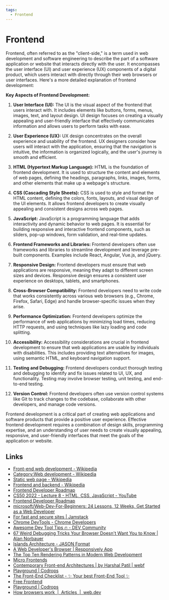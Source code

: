 ```yaml
---
tags:
  - Frontend
---
```


# Frontend

Frontend, often referred to as the "client-side," is a term used in web development and software engineering to describe the part of a software application or website that interacts directly with the user. It encompasses the user interface (UI) and user experience (UX) components of a digital product, which users interact with directly through their web browsers or user interfaces. Here's a more detailed explanation of frontend development:

**Key Aspects of Frontend Development:**

1. **User Interface (UI):** The UI is the visual aspect of the frontend that users interact with. It includes elements like buttons, forms, menus, images, text, and layout design. UI design focuses on creating a visually appealing and user-friendly interface that effectively communicates information and allows users to perform tasks with ease.

2. **User Experience (UX):** UX design concentrates on the overall experience and usability of the frontend. UX designers consider how users will interact with the application, ensuring that the navigation is intuitive, the information is organized logically, and the user's journey is smooth and efficient.

3. **HTML (Hypertext Markup Language):** HTML is the foundation of frontend development. It is used to structure the content and elements of web pages, defining the headings, paragraphs, links, images, forms, and other elements that make up a webpage's structure.

4. **CSS (Cascading Style Sheets):** CSS is used to style and format the HTML content, defining the colors, fonts, layouts, and visual design of the UI elements. It allows frontend developers to create visually appealing and consistent designs across web pages.

5. **JavaScript:** JavaScript is a programming language that adds interactivity and dynamic behavior to web pages. It is essential for building responsive and interactive frontend components, such as sliders, pop-up windows, form validation, and real-time updates.

6. **Frontend Frameworks and Libraries:** Frontend developers often use frameworks and libraries to streamline development and leverage pre-built components. Examples include React, Angular, Vue.js, and jQuery.

7. **Responsive Design:** Frontend developers must ensure that web applications are responsive, meaning they adapt to different screen sizes and devices. Responsive design ensures a consistent user experience on desktops, tablets, and smartphones.

8. **Cross-Browser Compatibility:** Frontend developers need to write code that works consistently across various web browsers (e.g., Chrome, Firefox, Safari, Edge) and handle browser-specific issues when they arise.

9. **Performance Optimization:** Frontend developers optimize the performance of web applications by minimizing load times, reducing HTTP requests, and using techniques like lazy loading and code splitting.

10. **Accessibility:** Accessibility considerations are crucial in frontend development to ensure that web applications are usable by individuals with disabilities. This includes providing text alternatives for images, using semantic HTML, and keyboard navigation support.

11. **Testing and Debugging:** Frontend developers conduct thorough testing and debugging to identify and fix issues related to UI, UX, and functionality. Testing may involve browser testing, unit testing, and end-to-end testing.

12. **Version Control:** Frontend developers often use version control systems like Git to track changes to the codebase, collaborate with other developers, and manage code versions.

Frontend development is a critical part of creating web applications and software products that provide a positive user experience. Effective frontend development requires a combination of design skills, programming expertise, and an understanding of user needs to create visually appealing, responsive, and user-friendly interfaces that meet the goals of the application or website.

## Links

- [Front-end web development - Wikipedia](https://en.wikipedia.org/wiki/Front-end_web_development)
- [Category:Web development - Wikipedia](https://en.wikipedia.org/wiki/Category:Web_development)
- [Static web page - Wikipedia](https://en.wikipedia.org/wiki/Static_web_page)
- [Frontend and backend - Wikipedia](https://en.wikipedia.org/wiki/Frontend_and_backend)
- [Frontend Developer Roadmap](https://roadmap.sh/frontend)
- [CS50 2022 - Lecture 8 - HTML, CSS, JavaScript - YouTube](https://www.youtube.com/watch?v=alnzFK-4xMY)
- [Frontend Developer Roadmap](https://roadmap.sh/frontend)
- [microsoft/Web-Dev-For-Beginners: 24 Lessons, 12 Weeks, Get Started as a Web Developer](https://github.com/microsoft/Web-Dev-For-Beginners)
- [For fast and secure sites | Jamstack](https://jamstack.org/)
- [Chrome DevTools - Chrome Developers](https://developer.chrome.com/docs/devtools/)
- [Awesome Dev Tool Tips 🔥 - DEV Community](https://dev.to/lissy93/awesome-dev-tool-tips-32oo)
- [67 Weird Debugging Tricks Your Browser Doesn't Want You to Know | Alan Norbauer](https://alan.norbauer.com/articles/browser-debugging-tricks)
- [Islands Architecture - JASON Format](https://jasonformat.com/islands-architecture/)
- [A Web Developer's Browser | Responsively App](https://responsively.app/)
- [The Top Ten Rendering Patterns in Modern Web Development](https://blog.openreplay.com/the-top-10-rendering-patterns-in-modern-web-development/)
- [Micro Frontends](https://martinfowler.com/articles/micro-frontends.html)
- [Contemporary Front-end Architectures | by Harshal Patil | webf](https://blog.webf.zone/contemporary-front-end-architectures-fb5b500b0231)
- [Playground | Codrops](https://tympanus.net/codrops/category/playground/)
- [The Front-End Checklist - ✨ Your best Front-End Tool ✨](https://frontendchecklist.io/)
- [Free Frontend](https://freefrontend.com/)
- [Playground | Codrops](https://tympanus.net/codrops/category/playground/)
- [How browsers work  |  Articles  |  web.dev](https://web.dev/articles/howbrowserswork)
